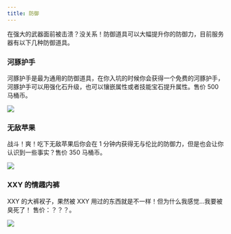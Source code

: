 ```yaml
---
title: 防御
---
```


在强大的武器面前被击溃？没关系！防御道具可以大幅提升你的防御力，目前服务器有以下几种防御道具。

### 河豚护手

河豚护手是最为通用的防御道具，在你入坑的时候你会获得一个免费的河豚护手，河豚护手可以用强化石升级，也可以镶嵌属性或者技能宝石提升属性。售价 500 马桶币。

![](/img/guide/mmoitems/defense/puffer_gauntlet.png)

### 无敌苹果

战斗！爽！吃下无敌苹果后你会在 1 分钟内获得无与伦比的防御力，但是也会让你认识到一些事实？售价 350 马桶币。

![](/img/guide/mmoitems/defense/wu_di_apple.png)

### XXY 的情趣内裤

XXY 的大裤衩子，果然被 XXY 用过的东西就是不一样！但为什么我感觉...我要被臭死了！
售价：？？？。

![](/img/guide/mmoitems/defense/xxy.png)
